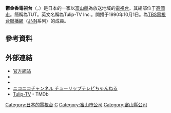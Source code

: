 {{Infobox company 
| name = 株式會社鬱金香電視台
| name_en = Tulip-TV Inc.
| logo = TUT logo.png
| logo_size =
| logo_caption = 
| image = Tulip Television Broadcastingcenter.jpg
| image_size = 
| image_caption = 鬱金香電視台總部
| type = [[股份公司|股份公司]]
| trading_name = TUT
| native_name = 株式会社チューリップテレビ
| native_name_lang = ja
| traded_as = 
| local_code_name = JP
| local_code = 7230001010480
| abbreviated_name = 
| foundation   = 1989年11月21日
| location     = {{JPN}} 〒933-0912<br />[[富山縣|富山縣]][[高岡市|高岡市]]丸之內1番40號<ref name="gaiyo">{{cite web|url=https://www.tulip-tv.co.jp/company/company_profile.html|script-title=ja:会社概要|accessdate=2020-08-25|publisher={{lang|ja|チューリップテレビ}}|language=ja|deadurl=no|archive-date=2020-07-01|archive-url=https://web.archive.org/web/20200701114407/https://www.tulip-tv.co.jp/company/company_profile.html}}</ref>
| zip_code     = 
| telephone_no = +81 76-442-7000
| founder = 
| key_people   = 代表取締役[[總經理|社長]]：山野昌道
| industry = 基於放送法的廣播電視業
| products = 
| assets = 51億5,839萬4,000日圓（2021年3月底止）<ref name="balancesheet">{{cite web|url=https://www.tulip-tv.co.jp/company/pdf_balancesheet/32bspl.pdf|script-title=ja:貸借対照表|accessdate=2021-11-08|publisher={{lang|ja|チューリップテレビ}}|language=ja|deadurl=no|archive-date=2021-11-08|archive-url=https://web.archive.org/web/20211108074657/https://www.tulip-tv.co.jp/company/pdf_balancesheet/32bspl.pdf}}</ref>
| equity = 40億6,044萬2,000日圓（2021年3月底止）<ref name="balancesheet"></ref>
| capital  = 20億[[日圓|日圓]]（2021年3月底止）<ref name="gaiyo"></ref>
| revenue  = 26億580萬8,000日圓（2021年3月底止）<ref name="balancesheet"></ref>
| operating_income   = -7,334萬2,000日圓（2021年3月底止）<ref name="balancesheet"></ref>
| net_income         = -1億2,539萬1,000日圓（2021年3月底止）<ref name="balancesheet"></ref>
| market_value       =
| num_employees      = 87人<ref name="nenkan">{{cite book |author={{lang|ja|日本民間放送連盟}}|script-title=ja:『日本民間放送年鑑 2019』 |year=2019 |publisher={{lang|ja|コーケン出版}} |location=東京都 |isbn=978-4-9908090-4-1}}{{ja}}</ref>{{rp|348}}
| P/E ratio          =
| earnings per share =
| Net asset value    =
| accounting_period  = 每年3月31日
| major_shareholder = {{link-ja|三協立山|三協立山}} 12.5%<br/>{{link-ja|INTEC|インテック}} 12.25%<br/>[[東京放送控股|東京放送控股]] 11%<ref>{{cite web|url=https://www.tele.soumu.go.jp/j/sys/media/index/chizyou.htm|script-title=ja:地上系放送事業者|accessdate=2020-08-19|publisher={{lang|ja|総務省}}|language=ja|deadurl=no|archive-date=2020-04-21|archive-url=https://web.archive.org/web/20200421232126/https://www.tele.soumu.go.jp/j/sys/media/index/chizyou.htm}}</ref>
| subsid = 北陸鬱金香股份公司（{{lang|ja|株式会社北陸チューリップ}}） 
| homepage = {{url|https://www.tulip-tv.co.jp/}}
| footnotes = 開台時名為TVU富山（{{lang|ja|株式会社テレビユー富山}}）
| width = 325px
}}
{{頻道資訊
| 頻道名稱 = 鬱金香電視台<br/>{{lang|ja|チューリップテレビ}}<br/>JOJH-DTV
| 頻道圖片檔案 =  <!--上方已有，此略-->
| 頻道圖片尺寸 = 
| 頻道圖片名稱 = 
| 所屬國家 = {{JPN}}
| 總部所在 = {{JPN}} 〒933-0912<br />[[富山縣|富山縣]][[高岡市|高岡市]]丸之內1番40號
| 播放地區 = [[富山縣|富山縣]]
| 開播日期 = 1990年10月1日
| 停播日期 = 
| 頻道類別 = 數位電視
| 視頻格式 = '''數位電視'''<br/>識別訊號：JOJH-DTV
| 收視率 = 
| 收視率調查時間 = 
| 收視率資料來源 = 
| 頻道口號 = 
| 擁有者 = 株式會社鬱金香電視台
| 持股者 = 
| 前頻道名稱 = 
| 被取代名稱 = 
| 集團其他頻道 = 
| 重播服務頻道 = 
| 頻道官方網站 = https://www.tulip-tv.co.jp/
| 備註 =
| 無線電視供應商01 = 觀眾自行接收（數位電視）
| 無線電視頻道數01 = 22頻道（富山）<br/>遙控器代表數字：6
|}}
'''鬱金香電視台'''（{{jpn|j=株式会社チューリップテレビ|hg=チューリップテレビ|rm=Churippu Terebi|f=y}}，{{lang-en|Tulip-TV Inc.}}）是日本的一家以[[富山縣|富山縣]]為放送地域的[[電視台|電視台]]。其總部位于[[高岡市|高岡市]]。簡稱為TUT。英文名稱為Tulip-TV Inc.。開播于1990年10月1日。為[[TBS電視台|TBS電視台]][[聯播網|聯播網]]（[[JNN|JNN]]系列）的成員。
== 參考資料 ==
{{reflist}}
== 外部連結 ==
{{commonscat|Tulip Television}}
* [https://www.tulip-tv.co.jp/ 官方網站]
* {{Twitter|tulip_tv|【官方】鬱金香電視台}}
* {{YouTube|user = bansenTUT|鬱金香電視台}}
* [https://ch.nicovideo.jp/ch277 ニコニコチャンネル チューリップテレビちゃんねる] 
* [https://www.themoviedb.org/network/3976?language=ja-JP Tulip-TV] - TMDb

{{JNN}}
{{Tv-hokuriku}}

[[Category:日本的電視台|Category:日本的電視台]]
[[Category:日本新聞網_(TBS)|C]]
[[Category:富山市公司|Category:富山市公司]]
[[Category:富山縣公司|Category:富山縣公司]]